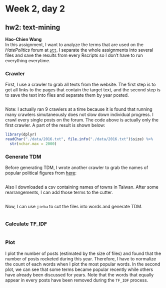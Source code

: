 # Week 2, day 2
## hw2: text-mining

**Hao-Chien Wang**
<br>
In this assignment, I want to analyze the terms that are used on the *HatePolitics* forum at [`ptt`](htttps://www.ptt.cc). I separate the whole assignments into several files and save the results from every Rscripts so I don't have to run everything everytime. <br>

### Crawler
First, I use a crawler to grab all texts from the website. The first step is to get all links to the pages that contain the target text, and the second step is to save the text into files and separate them by year posted. <br>

```r
```

Note: I actually ran 9 crawlers at a time because it is found that running many crawlers simutaneously does not slow down individual progress. I crawl every single posts on the forum. The code above is actually only the first crawler. A part of the result is shown below:
```r
library(dplyr)
readChar("./data/2016.txt", file.info("./data/2016.txt")$size) %>%
  str(nchar.max = 2000)
```

### Generate TDM

Before generating TDM, I wrote another crawler to grab the names of popular political figures from [here](https://dailyview.tw/top100/topic/9?volumn=1&page=1):

```r
```

Also I downloaded a csv containing names of towns in Taiwan. After some rearrangements, I can add those terms to the cutter. 
```r
```
Now, I can use `jieba` to cut the files into words and generate TDM.

```r
```

### Calculate TF_IDF
```r
```

### Plot
I plot the number of posts (estimated by the size of files) and found that the number of posts rocketed during this year. Therefore, I have to normalize the count of each words when I plot the most popular words. In the second plot, we can see that some terms became popular recently while others have already been discussed for years. Note that the words that equally appear in every posts have been removed during the `TF_IDF` process. 
```r
```
